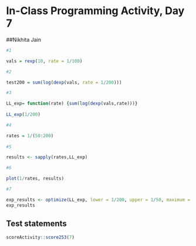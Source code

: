 # In-Class Programming Activity, Day 7

##Nikhita Jain

```r
#1

vals = rexp(10, rate = 1/100)

#2

test200 = sum(log(dexp(vals, rate = 1/200)))

#3

LL_exp= function(rate) {sum(log(dexp(vals,rate)))}
   
LL_exp(1/200)

#4

rates = 1/(50:200)
          
#5

results <- sapply(rates,LL_exp)

#6

plot(1/rates, results)

#7

exp_results <- optimize(LL_exp, lower = 1/200, upper = 1/50, maximum = TRUE)
exp_results
```

## Test statements

```r
scoreActivity::score253(7)
```